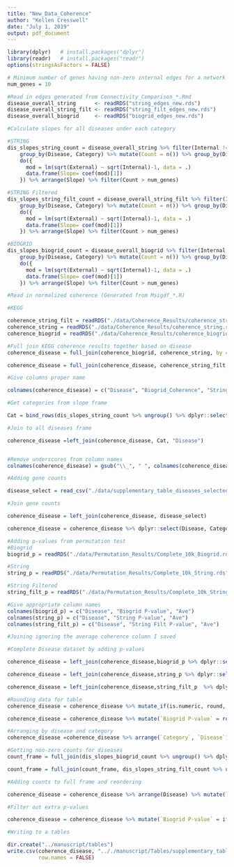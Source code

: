 ```yaml
---
title: "New_Data_Coherence"
author: "Kellen Cresswell"
date: "July 1, 2019"
output: pdf_document
---
```


```r
library(dplyr)   # install.packages("dplyr")
library(readr)   # install.packages("readr")
options(stringsAsFactors = FALSE)
```

```r
# Minimum number of genes having non-zero internal edges for a network to be processed
num_genes = 10
```

```r
#Read in edges generated from Connectivity_Comparison_*.Rmd
disease_overall_string      <- readRDS("string_edges_new.rds")
disease_overall_string_filt <- readRDS("string_filt_edges_new.rds")
disease_overall_biogrid     <- readRDS("biogrid_edges_new.rds")

#Calculate slopes for all diseases under each category

#STRING
dis_slopes_string_count = disease_overall_string %>% filter(Internal != 0) %>%
    group_by(Disease, Category) %>% mutate(Count = n()) %>% group_by(Disease, Category, Count) %>%
    do({
      mod = lm(sqrt(External) ~ sqrt(Internal)-1, data = .)
      data.frame(Slope= coef(mod)[1])
    }) %>% arrange(Slope) %>% filter(Count > num_genes)

#STRING Filtered
dis_slopes_string_filt_count = disease_overall_string_filt %>% filter(Internal != 0) %>%
    group_by(Disease, Category) %>% mutate(Count = n()) %>% group_by(Disease, Category, Count) %>%
    do({
      mod = lm(sqrt(External) ~ sqrt(Internal)-1, data = .)
      data.frame(Slope= coef(mod)[1])
    }) %>% arrange(Slope) %>% filter(Count > num_genes)

#BIOGRID
dis_slopes_biogrid_count = disease_overall_biogrid %>% filter(Internal != 0)  %>%
    group_by(Disease, Category) %>% mutate(Count = n()) %>% group_by(Disease, Category, Count) %>%
    do({
      mod = lm(sqrt(External) ~ sqrt(Internal)-1, data = .)
      data.frame(Slope= coef(mod)[1])
    }) %>% arrange(Slope) %>% filter(Count > num_genes)

```

```r
#Read in normalized coherence (Generated from Msigdf_*.R)

#KEGG

coherence_string_filt = readRDS("./data/Coherence_Results/coherence_string_filt.rds") %>% dplyr::select(Disease, Coherence)
coherence_string = readRDS("./data/Coherence_Results/coherence_string.rds") %>% dplyr::select(Disease, Coherence)
coherence_biogrid = readRDS("./data/Coherence_Results/coherence_biogrid.rds") %>% dplyr::select(Disease, Coherence)

#Full join KEGG coherence results together based on disease
coherence_disease = full_join(coherence_biogrid, coherence_string, by = "Disease")

coherence_disease = full_join(coherence_disease, coherence_string_filt, by = "Disease")

#Give columns proper name

colnames(coherence_disease) = c("Disease", "Biogrid_Coherence", "String_Coherence", "String_Filt_Coherence")

```

```r
#Get categories from slope frame

Cat = bind_rows(dis_slopes_string_count %>% ungroup() %>% dplyr::select(Disease, Category), dis_slopes_biogrid_count %>% ungroup() %>% dplyr::select(Disease, Category) ) %>% distinct()

#Join to all diseases frame

coherence_disease =left_join(coherence_disease, Cat, "Disease")


#Remove underscores from column names
colnames(coherence_disease) = gsub("\\_", " ", colnames(coherence_disease))

#Adding gene counts

disease_select = read_csv("./data/supplementary_table_diseases_selected.csv") %>% dplyr::select(Disease =`Disease name`, `Number of SNPs`, `Number of genes`)

#Join gene counts

coherence_disease = left_join(coherence_disease, disease_select)

coherence_disease = coherence_disease %>% dplyr::select(Disease, Category, `Number of SNPs`, `Number of genes`, `Biogrid Coherence`:`String Filt Coherence`)
```

```r

#Adding p-values from permutation test
#Biogrid
biogrid_p = readRDS("./data/Permutation_Results/Complete_10k_Biogrid.rds") %>% as.data.frame(.) %>% dplyr::select(-new_coherence)

#String
string_p = readRDS("./data/Permutation_Results/Complete_10k_String.rds") %>% as.data.frame(.)  %>% dplyr::select(-new_coherence)

#String Filtered
string_filt_p = readRDS("./data/Permutation_Results/Complete_10k_String_Filt.rds") %>% as.data.frame(.)  %>% dplyr::select(-new_coherence)

#Give appropriate column names
colnames(biogrid_p) = c("Disease", "Biogrid P-value", "Ave")
colnames(string_p) = c("Disease", "String P-value", "Ave")
colnames(string_filt_p) = c("Disease", "String Filt P-value", "Ave") 

#Joining ignoring the average coherence column I saved

#Complete Disease dataset by adding p-values

coherence_disease = left_join(coherence_disease,biogrid_p %>% dplyr::select(-Ave), by = c("Disease" = "Disease"))

coherence_disease = left_join(coherence_disease,string_p %>% dplyr::select(-Ave), by = c("Disease" = "Disease"))

coherence_disease = left_join(coherence_disease,string_filt_p  %>% dplyr::select(-Ave), by = c("Disease" = "Disease"))

#Rounding data for table
coherence_disease = coherence_disease %>% mutate_if(is.numeric, round, digits = 2)

coherence_disease = coherence_disease %>% mutate(`Biogrid P-value` = round( as.numeric(as.character(`Biogrid P-value`)),4)) %>% mutate(`String P-value` = round( as.numeric(as.character(`String P-value`)),4)) %>% mutate(`String Filt P-value` = round( as.numeric(as.character(`String Filt P-value`)),4))

#Arranging by disease and category
coherence_disease =coherence_disease %>% arrange(`Category`, `Disease`)

#Getting non-zero counts for diseases
count_frame = full_join(dis_slopes_biogrid_count %>% ungroup() %>% dplyr::select(Disease, Count), dis_slopes_string_count %>% ungroup() %>% dplyr::select(Disease, Count), "Disease")

count_frame = full_join(count_frame, dis_slopes_string_filt_count %>% ungroup() %>% dplyr::select(Disease, Count), "Disease") %>% arrange(Disease)
```

```r
#Adding counts to full frame and reordering

coherence_disease = coherence_disease %>% arrange(Disease) %>% mutate(`Size of Biogrid Network` = count_frame$Count.x, `Size of String Network` = count_frame$Count.y,`Size of String Filt Network`=count_frame$Count) %>% dplyr::select(Disease:`Number of genes`, `Size of Biogrid Network`:`Size of String Filt Network`, `Biogrid Coherence`:`String Filt P-value`)

#Filter out extra p-values

coherence_disease = coherence_disease %>% mutate(`Biogrid P-value` = ifelse(is.na(`Biogrid Coherence`), NA, `Biogrid P-value` ))  %>% mutate(`String P-value` = ifelse(is.na(`String Coherence`), NA, `String P-value` ))  %>% mutate(`String Filt P-value` = ifelse(is.na(`String Filt Coherence`), NA, `String Filt P-value` ))  

#Writing to a tables

dir.create("../manuscript/tables")
write.csv(coherence_disease, ".././manuscript/Tables/supplementary_table_S3.csv", 
          row.names = FALSE)

```

```r
```
